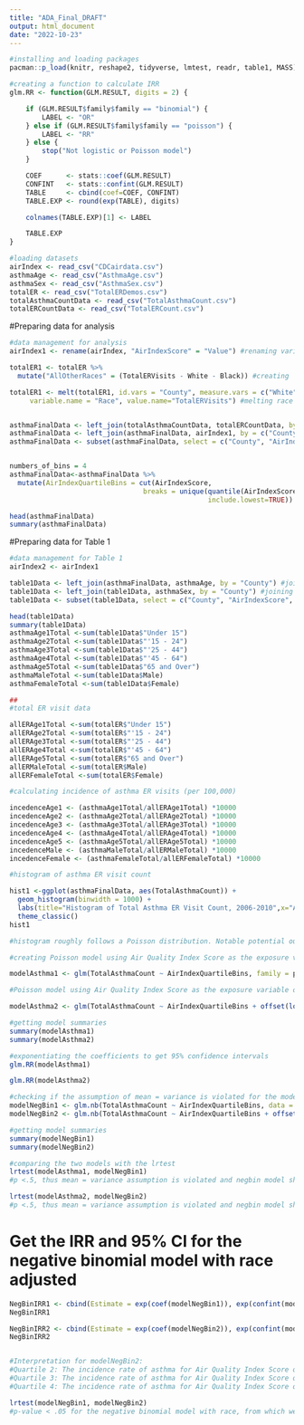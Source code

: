 ```yaml
---
title: "ADA_Final_DRAFT"
output: html_document
date: "2022-10-23"
---
```


```r
#installing and loading packages
pacman::p_load(knitr, reshape2, tidyverse, lmtest, readr, table1, MASS)
```

```r
#creating a function to calculate IRR 
glm.RR <- function(GLM.RESULT, digits = 2) {

    if (GLM.RESULT$family$family == "binomial") {
        LABEL <- "OR"
    } else if (GLM.RESULT$family$family == "poisson") {
        LABEL <- "RR"
    } else {
        stop("Not logistic or Poisson model")
    }

    COEF      <- stats::coef(GLM.RESULT)
    CONFINT   <- stats::confint(GLM.RESULT)
    TABLE     <- cbind(coef=COEF, CONFINT)
    TABLE.EXP <- round(exp(TABLE), digits)

    colnames(TABLE.EXP)[1] <- LABEL

    TABLE.EXP
}
```

```r
#loading datasets
airIndex <- read_csv("CDCairdata.csv")
asthmaAge <- read_csv("AsthmaAge.csv")
asthmaSex <- read_csv("AsthmaSex.csv")
totalER <- read_csv("TotalERDemos.csv")
totalAsthmaCountData <- read_csv("TotalAsthmaCount.csv")
totalERCountData <- read_csv("TotalERCount.csv")
```
#Preparing data for analysis
```r
#data management for analysis
airIndex1 <- rename(airIndex, "AirIndexScore" = "Value") #renaming variable

totalER1 <- totalER %>%
  mutate("AllOtherRaces" = (TotalERVisits - White - Black)) #creating 'all other race' variable

totalER1 <- melt(totalER1, id.vars = "County", measure.vars = c("White","Black","AllOtherRaces"),
     variable.name = "Race", value.name="TotalERVisits") #melting race columns from wide to long


asthmaFinalData <- left_join(totalAsthmaCountData, totalERCountData, by = c("County")) #joining total ER by 'County'
asthmaFinalData <- left_join(asthmaFinalData, airIndex1, by = c("County")) #joining total ER by 'County'
asthmaFinalData <- subset(asthmaFinalData, select = c("County", "AirIndexScore", "TotalAsthmaCount", "TotalERCount")) #keeping only needed variables


numbers_of_bins = 4
asthmaFinalData<-asthmaFinalData %>%
  mutate(AirIndexQuartileBins = cut(AirIndexScore, 
                                 breaks = unique(quantile(AirIndexScore,probs=seq.int(0,1, by=1/numbers_of_bins))), 
                                                 include.lowest=TRUE)) #creating air index quartile bins

head(asthmaFinalData)
summary(asthmaFinalData)


```

#Preparing data for Table 1
```r
#data management for Table 1
airIndex2 <- airIndex1

table1Data <- left_join(asthmaFinalData, asthmaAge, by = "County") #joining asthmaAge by 'County'
table1Data <- left_join(table1Data, asthmaSex, by = "County") #joining asthmaSex by 'County'
table1Data <- subset(table1Data, select = c("County", "AirIndexScore", "Male", "Female", "Under 15", "'15 - 24", "'25 - 44", "'45 - 64", "65 and Over" )) #keeping only needed variables

head(table1Data)
summary(table1Data)
asthmaAge1Total <-sum(table1Data$"Under 15")
asthmaAge2Total <-sum(table1Data$"'15 - 24")
asthmaAge3Total <-sum(table1Data$"'25 - 44")
asthmaAge4Total <-sum(table1Data$"'45 - 64")
asthmaAge5Total <-sum(table1Data$"65 and Over")
asthmaMaleTotal <-sum(table1Data$Male)
asthmaFemaleTotal <-sum(table1Data$Female)

##
#total ER visit data

allERAge1Total <-sum(totalER$"Under 15")
allERAge2Total <-sum(totalER$"'15 - 24")
allERAge3Total <-sum(totalER$"'25 - 44")
allERAge4Total <-sum(totalER$"'45 - 64")
allERAge5Total <-sum(totalER$"65 and Over")
allERMaleTotal <-sum(totalER$Male)
allERFemaleTotal <-sum(totalER$Female)

#calculating incidence of asthma ER visits (per 100,000)

incedenceAge1 <- (asthmaAge1Total/allERAge1Total) *10000
incedenceAge2 <- (asthmaAge2Total/allERAge2Total) *10000
incedenceAge3 <- (asthmaAge3Total/allERAge3Total) *10000
incedenceAge4 <- (asthmaAge4Total/allERAge4Total) *10000
incedenceAge5 <- (asthmaAge5Total/allERAge5Total) *10000
incedenceMale <- (asthmaMaleTotal/allERMaleTotal) *10000
incedenceFemale <- (asthmaFemaleTotal/allERFemaleTotal) *10000

```

```r
#histogram of asthma ER visit count

hist1 <-ggplot(asthmaFinalData, aes(TotalAsthmaCount)) +
  geom_histogram(binwidth = 1000) +
  labs(title="Histogram of Total Asthma ER Visit Count, 2006-2010",x="Asthma ER Visits", y = "Count")+
  theme_classic()
hist1

#histogram roughly follows a Poisson distribution. Notable potential outliers, but I don't have concerns regarding data collection methodology and don't want to remove entire counties/populations from the analysis. Choosing to proceed with all data.
```

```r
#creating Poisson model using Air Quality Index Score as the exposure variable of interest and Asthma ER Visit Count as the outcome variable

modelAsthma1 <- glm(TotalAsthmaCount ~ AirIndexQuartileBins, family = poisson, data = asthmaFinalData)

#Poisson model using Air Quality Index Score as the exposure variable of interest and Asthma ER Visit Count as the outcome variable with offset for total ER visits

modelAsthma2 <- glm(TotalAsthmaCount ~ AirIndexQuartileBins + offset(log(TotalERCount)), family = poisson, data = asthmaFinalData)

#getting model summaries
summary(modelAsthma1)
summary(modelAsthma2)
```

```r
#exponentiating the coefficients to get 95% confidence intervals
glm.RR(modelAsthma1)

glm.RR(modelAsthma2)

```

```r
#checking if the assumption of mean = variance is violated for the model by running a negative binomial model
modelNegBin1 <- glm.nb(TotalAsthmaCount ~ AirIndexQuartileBins, data = asthmaFinalData)
modelNegBin2 <- glm.nb(TotalAsthmaCount ~ AirIndexQuartileBins + offset(log(TotalERCount)), data = asthmaFinalData)

#getting model summaries
summary(modelNegBin1)
summary(modelNegBin2)
```

```r
#comparing the two models with the lrtest
lrtest(modelAsthma1, modelNegBin1)
#p <.5, thus mean = variance assumption is violated and negbin model should be used

lrtest(modelAsthma2, modelNegBin2)
#p <.5, thus mean = variance assumption is violated and negbin model should be used

```

# Get the IRR and 95% CI for the negative binomial model with race adjusted
```r
NegBinIRR1 <- cbind(Estimate = exp(coef(modelNegBin1)), exp(confint(modelNegBin1)))
NegBinIRR1

NegBinIRR2 <- cbind(Estimate = exp(coef(modelNegBin2)), exp(confint(modelNegBin2)))
NegBinIRR2


#Interpretation for modelNegBin2:
#Quartile 2: The incidence rate of asthma for Air Quality Index Score quartile 2 is 18% lower (IRR = 0.82, 95% CI 0.68 to 0.98) than that of quartile 1.
#Quartile 3: The incidence rate of asthma for Air Quality Index Score quartile 3 is 2% lower (IRR = 0.98, 95% CI 0.82 to 1.18) than that of quartile 2.
#Quartile 4: The incidence rate of asthma for Air Quality Index Score quartile 4 is 3% lower (IRR = 97, 95% CI 0.81 to 1.17) than that of quartile 3.
```

```r
lrtest(modelNegBin1, modelNegBin2)
#p-value < .05 for the negative binomial model with race, from which we can conclude that race is a significant predictor and improves the model fit.
```


